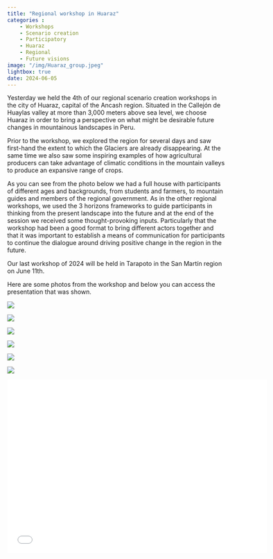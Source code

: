 ```yaml
---
title: "Regional workshop in Huaraz"
categories : 
    - Workshops
    - Scenario creation
    - Participatory
    - Huaraz
    - Regional
    - Future visions
image: "/img/Huaraz_group.jpeg"
lightbox: true
date: 2024-06-05
---
```


Yesterday we held the 4th of our regional scenario creation workshops in the city of Huaraz, capital of the Ancash region. Situated in the Callejón de Huaylas valley at more than 3,000 meters above sea level, we choose Huaraz in order to bring a perspective on what might be desirable future changes in mountainous landscapes in Peru. 

Prior to the workshop, we explored the region for several days and saw first-hand the extent to which the Glaciers are already disappearing. At the same time we also saw some inspiring examples of how agricultural producers can take advantage of climatic conditions in the mountain valleys to produce an expansive range of crops.  

As you can see from the photo below we had a full house with participants of different ages and backgrounds, from students and farmers, to mountain guides and members of the regional government. As in the other regional workshops, we used the 3 horizons frameworks to guide participants in thinking from the present landscape into the future and at the end of the session we received some thought-provoking inputs. Particularly that the workshop had been a good format to bring different actors together and that it was important to establish a means of communication for participants to continue the dialogue around driving positive change in the region in the future.  

Our last workshop of 2024 will be held in Tarapoto in the San Martín region on June 11th.

Here are some photos from the workshop and below you can access the presentation that was shown. 

::: {layout-nrow=2}
![](../img/Huaraz_3.jpeg){group="my-gallery"}

![](../img/Huaraz_2.jpg){group="my-gallery"}

![](../img/Huaraz_4.jpeg){group="my-gallery"}

![](../img/Huaraz_5.jpeg){group="my-gallery"}

![](../img/Huaraz_1.jpg){group="my-gallery"}

![](../img/Huaraz_group.jpeg){group="my-gallery"}
:::

```{=html}
<div class="embed-container">
  <p align="center"><iframe width="600" height="400" src="../media/Regional_workshop_pres_ES_Huaraz.pdf" style="border: 0.5px" ></iframe
  /p>
</div>
```



